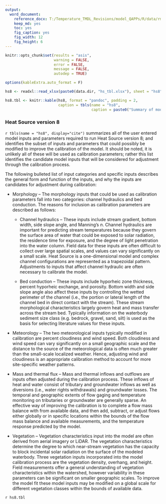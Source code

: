 ```yaml
---
output: 
  word_document:
    reference_docx: T:/Temperature_TMDL_Revisions/model_QAPPs/R/data/rmd_template.docx
    keep_md: yes
    toc: yes
    fig_caption: yes
    fig_width: 12
    fig_height: 6
---
```


```r

knitr::opts_chunk$set(results = "asis",
                      warning = FALSE,
                      error = FALSE,
                      message = FALSE,
                      autodep = TRUE)

options(kableExtra.auto_format = F)

```

```r

hs8 <- readxl::read_xlsx(paste0(data.dir, "hs_tbl.xlsx"), sheet = "hs8")

hs8.tbl <- knitr::kable(hs8, format = "pandoc", padding = 2,
                        caption = tbls(name = "hs8", 
                                       caption = paste0("Summary of model inputs required for Heat Source version 8.")))

```

### Heat Source version 8

`r tbls(name = "hs8", display="cite")` summarizes all of the user entered model inputs and parameters required to run Heat Source version 8; and identifies the subset of inputs and parameters that could possibly be modified to improve the calibration of the model. It should be noted, it is unlikely all of these will be used as calibration parameters; rather this list identifies the candidate model inputs that will be considered for adjustment through the calibration process.

The following bulleted list of input categories and specific inputs describes the general form and function of the inputs, and why the inputs are candidates for adjustment during calibration:

*	Morphology – The morphology inputs that could be used as calibration parameters fall into two categories: channel hydraulics and bed conduction. The reasons for inclusion as calibration parameters are described as follows:    

    +	Channel hydraulics – These inputs include stream gradient, bottom width, side slope angle, and Manning’s *n*. Channel hydraulics are important for predicting stream temperatures because they govern the surface area of water that could be exposed to solar radiation, the residence time for exposure, and the degree of light penetration into the water column. Field data for these inputs are often difficult to collect over large spatial scales, and values can vary significantly on a small scale. Heat Source is a one-dimensional model and complex channel configurations are represented as a trapezoidal pattern. Adjustments to inputs that affect channel hydraulic are often necessary to calibrate the model.        
  
    +	Bed conduction – These inputs include hyporheic zone thickness, percent hyporheic exchange, and porosity. Bottom width and side slope angle also affect these inputs by controlling the wetted perimeter of the channel (i.e., the portion or lateral length of the channel bed in direct contact with the stream). These stream morphological characteristics largely govern heat and mass transfer across the stream bed. Typically information on the waterbody sediment size class (e.g. bedrock, gravel, sand, silt) is used as the basis for selecting literature values for these inputs.    

*	Meteorology – The two meteorological inputs typically modified in calibration are percent cloudiness and wind speed. Both cloudiness and wind speed can vary significantly on a small geographic scale and the distance to the source of the meteorological data is often much greater than the small-scale localized weather. Hence, adjusting wind and cloudiness is an appropriate calibration method to account for more site-specific weather patterns.    

*	Mass and thermal flux – Mass and thermal inflows and outflows are inputs often adjusted during the calibration process. These inflows of heat and water consist of tributary and groundwater inflows as well as diversions (i.e., water rights withdrawals) and groundwater losses. The temporal and geographic extents of flow gaging and temperature monitoring on tributaries or groundwater are generally sparse. An effective way of improving the calibration is to complete a flow mass balance with from available data, and then add, subtract, or adjust flows either globally or in specific locations within the bounds of the flow mass balance and available measurements, and the temperature response predicted by the model.    

*	Vegetation – Vegetation characteristics input into the model are often derived from aerial imagery or LiDAR. The vegetation characteristics determine the degree to which near-stream vegetation has the capacity to block incidental solar radiation on the surface of the modeled waterbody. Three vegetation inputs incorporated into the model calibration process are the vegetation density, overhang, and height. Field measurements offer a general understanding of vegetation characteristics within the watershed, however variability in these parameters can be significant on smaller geographic scales. To improve the model fit these model inputs may be modified on a global scale for different vegetation classes within the bounds of available data.

`r hs8.tbl`